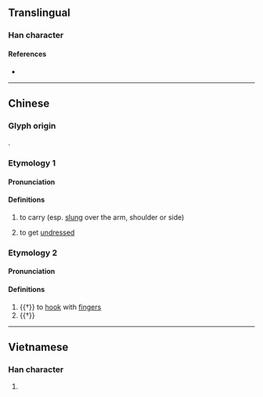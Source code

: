 {{character info}}
==Translingual==

===Han character===
{{Han char|rn=64|rad=手|as=06|sn=9|four=54027|canj=QKMS|ids=⿰扌夸}}

====References====
* {{Han ref|kx=0430.130|dkj=12051|dj=0780.060|hdz=31868.040|uh=630E|ud=25358|bh=CED8|bd=52952}}

----

==Chinese==
{{zh-forms}}

===Glyph origin===
{{Han etym}}
{{Han compound|手|alt1=扌|夸|ls=psc|c1=s|t1=hand|c2=p}}.

===Etymology 1===

====Pronunciation====
{{zh-pron
|m=kuà
|m-s=kua3
|c=kwaa3
|h=pfs=
|md=
|mn=ml:khòa
|mn_note=khòa - vernacular (俗)
|mn-t=kua1
|w=
|mc=
|oc=
|cat=
}}

====Definitions====
{{zh-hanzi}}
# to carry (esp. [[slung]] over the arm, shoulder or side)
# {{lb|zh|Sichuan}} to get [[undressed]]
#: {{zh-syn|脫}}

===Etymology 2===
{{rfv|zh}}

====Pronunciation====
{{zh-pron
|m=kū
|c=fu1
|h=pfs=
|md=
|mn=
|w=
|mc=y
|oc=y
|cat=
}}
{{attention|zh|check pronunciation distribution}}

====Definitions====
{{zh-hanzi}}

# {{†}} to [[hook]] with [[finger]]s
# {{†}} {{zh-alt-form|刳|to [[cut]] [[open]]; to [[dig out]]}}

----

==Vietnamese==

===Han character===
{{vi-readings|reading=khoá|rs=手06}}

# {{rfdef|vi|sort=手06}}